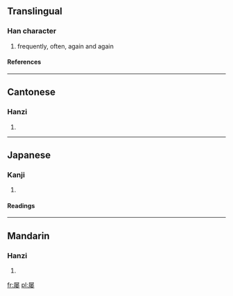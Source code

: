 {{see|屢}}

==Translingual==
===Han character===
{{Han char|rn=44|rad=尸|as=09|sn=12|four=|canj=尸火木女 (SFDV)}}
# frequently, often, again and again
====References====
{{Han ref|kx=0303.181|dkj=07770|dj=0601.080|hdz=20978.190|uh=5C61|ud=23649}}
----
==Cantonese==
===Hanzi===
{{yue-hanzi|jyut=|y=leui5}}
# {{defn|Cantonese}}
----
==Japanese==
===Kanji===
{{ja-kanji|grade=|rs=尸09}}
# {{defn|Japanese}} 
====Readings====
{{ja-readings|on=[[る]] (ru)|kun=[[しばしば]] (shibashiba)}}
----
==Mandarin==
===Hanzi===
{{cmn-hanzi|tra=屢|pin=[[lǚ]] (lü3)|wg=lü<sup>3</sup>}}
# {{defn|Mandarin}}

[[fr:屡]]
[[pl:屡]]